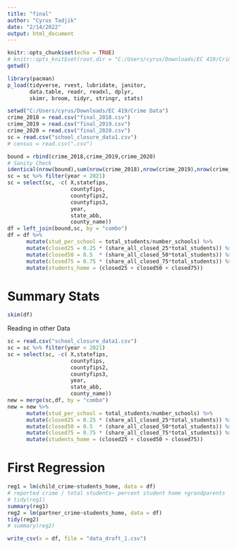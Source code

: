 ```yaml
---
title: "final"
author: "Cyrus Tadjik"
date: "2/14/2022"
output: html_document
---
```


```r
knitr::opts_chunk$set(echo = TRUE)
# knitr::opts_knit$set(root.dir = "C:/Users/cyrus/Downloads/EC 419/Crime Data")
getwd()
```

```r
library(pacman)
p_load(tidyverse, rvest, lubridate, janitor, 
       data.table, readr, readxl, dplyr, 
       skimr, broom, tidyr, stringr, stats)
```


```r
setwd("C:/Users/cyrus/Downloads/EC 419/Crime Data")
crime_2018 = read.csv("final_2018.csv")
crime_2019 = read.csv("final_2019.csv")
crime_2020 = read.csv("final_2020.csv")
sc = read.csv("school_closure_data1.csv")
# census = read.csv(".csv")
```


```r
bound = rbind(crime_2018,crime_2019,crime_2020)
# Sanity Check
identical(nrow(bound),sum(nrow(crime_2018),nrow(crime_2019),nrow(crime_2020)))
sc = sc %>% filter(year < 2021)
sc = select(sc, -c( X,statefips,
                    countyfips,
                    countyfips2,
                    countyfips3,
                    year,
                    state_abb,
                    county_name)) 
df = left_join(bound,sc, by = "combo")
df = df %>% 
      mutate(stud_per_school = total_students/number_schools) %>% 
      mutate(closed25 = 0.25 * (share_all_closed_25*total_students)) %>% 
      mutate(closed50 = 0.5  * (share_all_closed_50*total_students)) %>% 
      mutate(closed75 = 0.75 * (share_all_closed_75*total_students)) %>% 
      mutate(students_home = (closed25 + closed50 + closed75))
```


# Summary Stats
```r
skim(df)
```


Reading in other Data
```r
sc = read.csv("school_closure_data1.csv")
sc = sc %>% filter(year < 2021)
sc = select(sc, -c( X,statefips,
                    countyfips,
                    countyfips2,
                    countyfips3,
                    year,
                    state_abb,
                    county_name)) 
new = merge(sc,df, by = "combo")
new = new %>% 
      mutate(stud_per_school = total_students/number_schools) %>% 
      mutate(closed25 = 0.25 * (share_all_closed_25*total_students)) %>% 
      mutate(closed50 = 0.5  * (share_all_closed_50*total_students)) %>% 
      mutate(closed75 = 0.75 * (share_all_closed_75*total_students)) %>% 
      mutate(students_home = (closed25 + closed50 + closed75))

```


# First Regression
```r
reg1 = lm(child_crime~students_home, data = df)
# reported crime / total students~ percent student home +grandparents
# tidy(reg1)
summary(reg1)
reg2 = lm(partner_crime~students_home, data = df)
tidy(reg2)
# summary(reg2)
```

```r
write_csv(x = df, file = "data_draft_1.csv")
```







